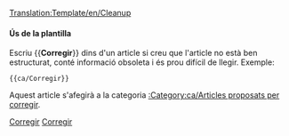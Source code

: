 <noinclude>[[Translation:Template/en/Cleanup]]</noinclude><noinclude></noinclude>{{ca/Metacaixa d'avís| tipus = estil
| text  = <strong>Corregir</strong><br>Aquest article necessita polir-se. Ha crescut amb el temps i ara és difícil de llegir. Vostè pot millorar-lo reescrivint parts d'ell o donant-li una nova estructura.
}}<includeonly>{{{1|[[Category:ca/Articles proposats per corregir]]}}}</includeonly><noinclude>

====Ús de la plantilla====

Escriu <nowiki>{{</nowiki>'''Corregir'''<nowiki>}}</nowiki>  dins d'un article si creu que l'article no està ben estructurat, conté informació obsoleta i és prou difícil de llegir. Exemple:
<pre>{{ca/Corregir}}</pre>
Aquest article s'afegirà a la categoria [[:Category:ca/Articles proposats per corregir]].

[[Category:ca/Plantilles|Corregir]][[Category:ca/Caixes de missatges|Corregir]]
</noinclude>